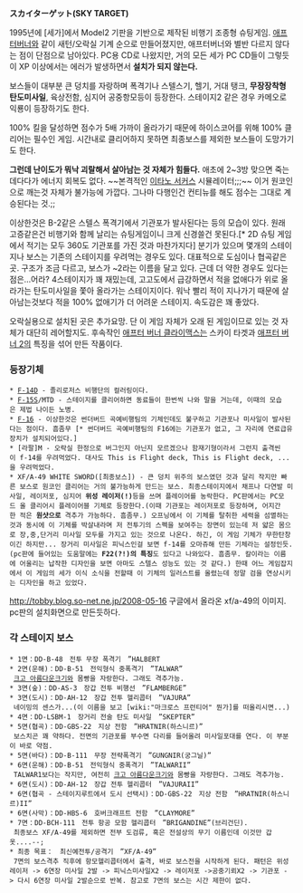{{{#!html
<embed height="315" type="application/x-shockwave-flash" width="420" src="//www.youtube.com/v/EqvGc9FoTVM?version=3&hl=ko_KR" allowscriptaccess="null" allowfullscreen="null"></embed>
}}}
'''スカイターゲット(SKY TARGET)'''

1995년에 [세가]에서 Model2 기판을 기반으로 제작된 비행기 조종형 슈팅게임. [[애프터버너]]와 같이 새턴/오락실 기계 순으로 만들어졌지만, 애프터버너와 별반 다르지 않다는 점이 단점으로 남아있다. PC용 CD로 나왔지만, 거의 모든 세가 PC CD들이 그렇듯이 XP 이상에서는 에러가 발생하면서 '''설치가 되지 않는다.''' 

보스들이 대부분 큰 덩치를 자랑하며 폭격기나 스텔스기, 헬기, 거대 탱크, '''무장장착형 탄도미사일''', 육상전함, 심지어 공중항모등이 등장한다. 스테이지2 같은 경우 카메오로 익룡이 등장하기도 한다.

100% 킬을 달성하면 점수가 5배 가까이 올라가기 때문에 하이스코어를 위해 100% 클리어는 필수인 게임. 시간내로 클리어하지 못하면 최종보스를 제외한 보스들이 도망가기도 한다.

'''그런데 난이도가 뭐낙 괴랄해서 살아남는 것 자체가 힘들다.''' 애초에 2~3방 맞으면 죽는데다다가 에너지 회복도 없다. ~~본격적인 [[이타노 서커스]] 시뮬레이터;;;~~ 이거 원코인으로 깨는것 자체가 불가능에 가깝다. 그나마 다행인건 컨티뉴를 해도 점수는 그대로 계승된다는 것.;;

이상한것은 B-2같은 스텔스 폭격기에서 기관포가 발사된다는 등의 모습이 있다. 원래 고증같은건 비행기와 함께 날리는 슈팅게임이니 크게 신경쓸건 못된다.[* 2D 슈팅 게임에서 적기는 모두 360도 기관포를 가진 것과 마찬가지다]
분기가 있으며 몇개의 스테이지나 보스는 기존의 스테이지를 우려먹는 경우도 있다. 대표적으로 도심이나 협곡같은 곳. 구조가 조금 다르고, 보스가 ~2라는 이름을 달고 있다. 근데 더 약한 경우도 있다는 점은...어라?
4스테이지가 꽤 재밌는데, 고고도에서 급강하면서 적을 없애다가 위로 올라가는 탄도미사일을 쫓아 올라가는 스테이지이다. 워낙 빨리 적이 지나가기 때문에 살아남는것보다 적을 100% 없애기가 더 어려운 스테이지. 속도감은 꽤 좋았다.

오락실용으로 설치된 곳은 추가요망. 단 이 게임 자체가 오래 된 게임이므로 있는 것 자체가 대단히 레어할지도. 후속작인 [[애프터 버너 클라이맥스]]는 스카이 타겟과 [[애프터 버너 2]]의 특징을 섞어 만든 작품이다.
=== 등장기체 ===
 * [[F-14]]D - 졸리로저스 비행단의 컬러링이다. 
 * [[F-15]]S/MTD - 스테이지를 클리어하면 동료들이 한번씩 나와 말을 거는데, 이때의 모습은 제법 나이든 노병.
 * [[F-16]] - 이상한것은 썬더버드 곡예비행팀의 기체인데도 불구하고 기관포나 미사일이 발사된다는 점이다. 흠좀무 [* 썬더버드 곡예비행팀의 F16에는 기관포가 없고, 그 자리에 연료급유장치가 설치되어있다.]
 * [라팔]M - 오락실 한정으로 버그인지 아닌지 모르겠으나 함재기형이라서 그런지 출격씬이 f-14를 우려먹었다. 대사도 This is Flight deck, This is Flight deck, ...을 우려먹었다.
 * XF/A-49 WHITE SWORD([최종보스]) - 큰 덩치 위주의 보스였던 것과 달리 작지만 빠른 보스로 원코인 클리어는 거의 불가능하게 만드는 보스. 최종스테이지에서 채프나 다연발 미사일, 레이저포, 심지어 '''위성 레이저(!)'''등을 쓰며 플레이어를 농락한다. PC판에서는 PC모드 올 클리어시 플레이어블 기체로 등장한다.(이때 기관포는 레이저포로 등장하며, 어지간한 적은 '''원샷으로''' 격추가 가능하다. 흠좀무.) 오프닝에서 이 기체를 탈취한 세력을 섬멸하는것과 동시에 이 기체를 박살내라며 저 전투기의 스펙을 보여주는 장면이 있는데 저 얇은 몸으로 장,중,단거리 미사일 모두를 가지고 있는 것으로 나온다. 하긴, 이 게임 기체가 무한탄창이긴 하지만... 장거리 미사일은 피닉스인걸 보면 f-14를 오마쥬해 만든 기체라는 설정인듯.(pc판에 들어있는 도움말에는 '''F22(?!)의 특징'''도 있다고 나와있다. 흠좀무. 칼이라는 이름에 어울리는 납작한 디자인을 보면 아마도 스텔스 성능도 있는 것 같다.) 한때 어느 게임잡지에서 이 게임의 세가 이식 소식을 전할때 이 기체의 일러스트를 올렸는데 정말 검을 연상시키는 디자인을 하고 있었다. 
http://tobby.blog.so-net.ne.jp/2008-05-16
구글에서 올라온 xf/a-49의 이미지. pc판의 설치화면으로 만든듯하다.
=== 각 스테이지 보스 ===
 * 1면：DD-B-48　전투 무장 폭격기　”HALBERT
 * 2면(운해)：DD-B-51　전익형식 중폭격기　”TALWAR”
  [[크고 아름다운]]크기와 몸빵을 자랑한다. 그래도 격추가능.
 * 3면(숲)：DD-AS-3　장갑 전투 비행선　”FLAMBERGE” 
 * 3면(도시)：DD-AH-12　장갑 전투 헬리콥터　”VAJURA”
  네이밍의 센스가...(이 이름을 보고 [wiki:"마크로스 프런티어" 뭔가]를 떠올리시면...)
 * 4면：DD-LSBM-1　장거리 전술 탄도 미사일　”SKEPTER” 
 * 5면(협곡)：DD-GBS-22　지상 전함　”HRATNIR(하스니르)”
  보스치곤 꽤 약하다. 전면의 기관포를 부수면 다리를 들어올려 미사일포대를 연다. 이 부분이 바로 약점.
 * 5면(바다)：DD-B-111　무장 전략폭격기　”GUNGNIR(궁그닐)” 
 * 6면(운해)：DD-B-51　전익형식 중폭격기　”TALWARII”
  TALWAR1보다는 작지만, 여전히 [[크고 아름다운]]크기와 몸빵을 자랑한다. 그래도 격추가능.
 * 6면(도시)：DD-AH-12　장갑 전투 헬리콥터　”VAJURAII” 
 * 6면(협곡 - 스테이지루트에서 도시 선택시)：DD-GBS-22　지상 전함　”HRATNIR(하스니르)II” 
 * 6면(사막)：DD-HBS-6　호버크래프트 전함　”CLAYMORE” 
 * 7면：DD-BCH-111　전투 항공 모함 헬리콥터　”BRIGANDINE”(브리건딘).
  최종보스 XF/A-49를 제외하면 전부 도검류, 혹은 전설상의 무기 이름인데 이것만 갑옷....--;
 * 최종 목표：　최신예전투/공격기　”XF/A-49”
  7면의 보스격추 직후에 항모헬리콥터에서 출격, 바로 보스전을 시작하게 된다. 패턴은 위성레이저 -> 6연장 미사일 2발 -> 피닉스미사일X2 -> 레이저포 ->공중기뢰X2 -> 기관포 -> 다시 6연장 미사일 2발순으로 반복. 참고로 7면의 보스는 시간 제한이 없다.
